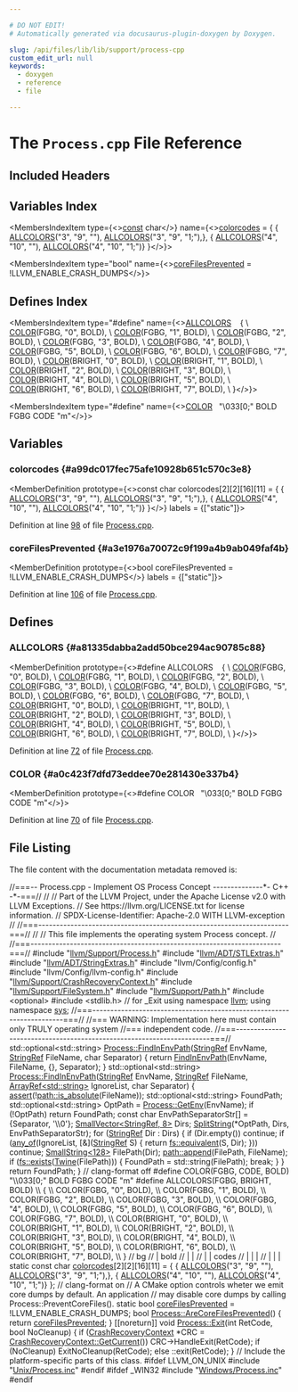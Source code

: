 ```yaml
---

# DO NOT EDIT!
# Automatically generated via docusaurus-plugin-doxygen by Doxygen.

slug: /api/files/lib/lib/support/process-cpp
custom_edit_url: null
keywords:
  - doxygen
  - reference
  - file

---
```





# The `Process.cpp` File Reference

<DoxygenPage pluginConfig={pluginConfig}>



## Included Headers

<IncludesList>
<IncludesListItem
  filePath="llvm/Support/Process.h"
  permalink="/docs/api/files/include/include/llvm/include/llvm/support/process-h"
  isLocal="true" />
<IncludesListItem
  filePath="llvm/ADT/STLExtras.h"
  permalink="/docs/api/files/include/include/llvm/include/llvm/adt/stlextras-h"
  isLocal="true" />
<IncludesListItem
  filePath="llvm/ADT/StringExtras.h"
  permalink="/docs/api/files/include/include/llvm/include/llvm/adt/stringextras-h"
  isLocal="true" />
<IncludesListItem
  filePath="llvm/Config/config.h"
  permalink=""
  isLocal="true" />
<IncludesListItem
  filePath="llvm/Config/llvm-config.h"
  permalink=""
  isLocal="true" />
<IncludesListItem
  filePath="llvm/Support/CrashRecoveryContext.h"
  permalink="/docs/api/files/include/include/llvm/include/llvm/support/crashrecoverycontext-h"
  isLocal="true" />
<IncludesListItem
  filePath="llvm/Support/FileSystem.h"
  permalink="/docs/api/files/include/include/llvm/include/llvm/support/filesystem-h"
  isLocal="true" />
<IncludesListItem
  filePath="llvm/Support/Path.h"
  permalink="/docs/api/files/include/include/llvm/include/llvm/support/path-h"
  isLocal="true" />
<IncludesListItem
  filePath="optional"
  permalink=""
  isLocal="false" />
<IncludesListItem
  filePath="stdlib.h"
  permalink=""
  isLocal="false" />
<IncludesListItem
  filePath="Unix/Process.inc"
  permalink="/docs/api/files/lib/lib/support/lib/support/unix/process-inc"
  isLocal="true" />
</IncludesList>

## Variables Index

<MembersIndex>

<MembersIndexItem
  type={<><a href="/docs/api/files/lib/lib/target/lib/target/aarch64/aarch64promoteconstant-cpp/#a90f8350fecae261c25be85d38b451bff">const</a> char</>}
  name={<><a href="#a99dc017fec75afe10928b651c570c3e8">colorcodes</a> = &#123;
    &#123; <a href="#a81335dabba2add50bce294ac90785c88">ALLCOLORS</a>(&quot;3&quot;, &quot;9&quot;, &quot;&quot;), <a href="#a81335dabba2add50bce294ac90785c88">ALLCOLORS</a>(&quot;3&quot;, &quot;9&quot;, &quot;1;&quot;),&#125;,
    &#123; <a href="#a81335dabba2add50bce294ac90785c88">ALLCOLORS</a>(&quot;4&quot;, &quot;10&quot;, &quot;&quot;), <a href="#a81335dabba2add50bce294ac90785c88">ALLCOLORS</a>(&quot;4&quot;, &quot;10&quot;, &quot;1;&quot;)&#125;
&#125;</>}>
</MembersIndexItem>

<MembersIndexItem
  type="bool"
  name={<><a href="#a3e1976a70072c9f199a4b9ab049faf4b">coreFilesPrevented</a> = !LLVM&#95;ENABLE&#95;CRASH&#95;DUMPS</>}>
</MembersIndexItem>

</MembersIndex>

## Defines Index

<MembersIndex>

<MembersIndexItem
  type="#define"
  name={<><a href="#a81335dabba2add50bce294ac90785c88">ALLCOLORS</a>&nbsp;&nbsp;&nbsp;  &#123;                           \\
    <a href="#a0c423f7dfd73eddee70e281430e337b4">COLOR</a>(FGBG, &quot;0&quot;, BOLD),   \\
    <a href="#a0c423f7dfd73eddee70e281430e337b4">COLOR</a>(FGBG, &quot;1&quot;, BOLD),   \\
    <a href="#a0c423f7dfd73eddee70e281430e337b4">COLOR</a>(FGBG, &quot;2&quot;, BOLD),   \\
    <a href="#a0c423f7dfd73eddee70e281430e337b4">COLOR</a>(FGBG, &quot;3&quot;, BOLD),   \\
    <a href="#a0c423f7dfd73eddee70e281430e337b4">COLOR</a>(FGBG, &quot;4&quot;, BOLD),   \\
    <a href="#a0c423f7dfd73eddee70e281430e337b4">COLOR</a>(FGBG, &quot;5&quot;, BOLD),   \\
    <a href="#a0c423f7dfd73eddee70e281430e337b4">COLOR</a>(FGBG, &quot;6&quot;, BOLD),   \\
    <a href="#a0c423f7dfd73eddee70e281430e337b4">COLOR</a>(FGBG, &quot;7&quot;, BOLD),   \\
    <a href="#a0c423f7dfd73eddee70e281430e337b4">COLOR</a>(BRIGHT, &quot;0&quot;, BOLD), \\
    <a href="#a0c423f7dfd73eddee70e281430e337b4">COLOR</a>(BRIGHT, &quot;1&quot;, BOLD), \\
    <a href="#a0c423f7dfd73eddee70e281430e337b4">COLOR</a>(BRIGHT, &quot;2&quot;, BOLD), \\
    <a href="#a0c423f7dfd73eddee70e281430e337b4">COLOR</a>(BRIGHT, &quot;3&quot;, BOLD), \\
    <a href="#a0c423f7dfd73eddee70e281430e337b4">COLOR</a>(BRIGHT, &quot;4&quot;, BOLD), \\
    <a href="#a0c423f7dfd73eddee70e281430e337b4">COLOR</a>(BRIGHT, &quot;5&quot;, BOLD), \\
    <a href="#a0c423f7dfd73eddee70e281430e337b4">COLOR</a>(BRIGHT, &quot;6&quot;, BOLD), \\
    <a href="#a0c423f7dfd73eddee70e281430e337b4">COLOR</a>(BRIGHT, &quot;7&quot;, BOLD), \\
  &#125;</>}>
</MembersIndexItem>

<MembersIndexItem
  type="#define"
  name={<><a href="#a0c423f7dfd73eddee70e281430e337b4">COLOR</a>&nbsp;&nbsp;&nbsp;&quot;\\033&#91;0;&quot; BOLD FGBG CODE &quot;m&quot;</>}>
</MembersIndexItem>

</MembersIndex>


<SectionDefinition>

## Variables

### colorcodes {#a99dc017fec75afe10928b651c570c3e8}

<MemberDefinition
  prototype={<>const char colorcodes&#91;2&#93;&#91;2&#93;&#91;16&#93;&#91;11&#93; = &#123;
    &#123; <a href="#a81335dabba2add50bce294ac90785c88">ALLCOLORS</a>(&quot;3&quot;, &quot;9&quot;, &quot;&quot;), <a href="#a81335dabba2add50bce294ac90785c88">ALLCOLORS</a>(&quot;3&quot;, &quot;9&quot;, &quot;1;&quot;),&#125;,
    &#123; <a href="#a81335dabba2add50bce294ac90785c88">ALLCOLORS</a>(&quot;4&quot;, &quot;10&quot;, &quot;&quot;), <a href="#a81335dabba2add50bce294ac90785c88">ALLCOLORS</a>(&quot;4&quot;, &quot;10&quot;, &quot;1;&quot;)&#125;
&#125;</>}
  labels = {["static"]}>

Definition at line <a href="#l00098">98</a> of file <a href="/docs/api/files/lib/lib/support/process-cpp">Process.cpp</a>.
</MemberDefinition>

### coreFilesPrevented {#a3e1976a70072c9f199a4b9ab049faf4b}

<MemberDefinition
  prototype={<>bool coreFilesPrevented = !LLVM&#95;ENABLE&#95;CRASH&#95;DUMPS</>}
  labels = {["static"]}>

Definition at line <a href="#l00106">106</a> of file <a href="/docs/api/files/lib/lib/support/process-cpp">Process.cpp</a>.
</MemberDefinition>

</SectionDefinition>

<SectionDefinition>

## Defines

### ALLCOLORS {#a81335dabba2add50bce294ac90785c88}

<MemberDefinition
  prototype={<>#define ALLCOLORS&nbsp;&nbsp;&nbsp;  &#123;                           \\
    <a href="#a0c423f7dfd73eddee70e281430e337b4">COLOR</a>(FGBG, &quot;0&quot;, BOLD),   \\
    <a href="#a0c423f7dfd73eddee70e281430e337b4">COLOR</a>(FGBG, &quot;1&quot;, BOLD),   \\
    <a href="#a0c423f7dfd73eddee70e281430e337b4">COLOR</a>(FGBG, &quot;2&quot;, BOLD),   \\
    <a href="#a0c423f7dfd73eddee70e281430e337b4">COLOR</a>(FGBG, &quot;3&quot;, BOLD),   \\
    <a href="#a0c423f7dfd73eddee70e281430e337b4">COLOR</a>(FGBG, &quot;4&quot;, BOLD),   \\
    <a href="#a0c423f7dfd73eddee70e281430e337b4">COLOR</a>(FGBG, &quot;5&quot;, BOLD),   \\
    <a href="#a0c423f7dfd73eddee70e281430e337b4">COLOR</a>(FGBG, &quot;6&quot;, BOLD),   \\
    <a href="#a0c423f7dfd73eddee70e281430e337b4">COLOR</a>(FGBG, &quot;7&quot;, BOLD),   \\
    <a href="#a0c423f7dfd73eddee70e281430e337b4">COLOR</a>(BRIGHT, &quot;0&quot;, BOLD), \\
    <a href="#a0c423f7dfd73eddee70e281430e337b4">COLOR</a>(BRIGHT, &quot;1&quot;, BOLD), \\
    <a href="#a0c423f7dfd73eddee70e281430e337b4">COLOR</a>(BRIGHT, &quot;2&quot;, BOLD), \\
    <a href="#a0c423f7dfd73eddee70e281430e337b4">COLOR</a>(BRIGHT, &quot;3&quot;, BOLD), \\
    <a href="#a0c423f7dfd73eddee70e281430e337b4">COLOR</a>(BRIGHT, &quot;4&quot;, BOLD), \\
    <a href="#a0c423f7dfd73eddee70e281430e337b4">COLOR</a>(BRIGHT, &quot;5&quot;, BOLD), \\
    <a href="#a0c423f7dfd73eddee70e281430e337b4">COLOR</a>(BRIGHT, &quot;6&quot;, BOLD), \\
    <a href="#a0c423f7dfd73eddee70e281430e337b4">COLOR</a>(BRIGHT, &quot;7&quot;, BOLD), \\
  &#125;</>}>

Definition at line <a href="#l00072">72</a> of file <a href="/docs/api/files/lib/lib/support/process-cpp">Process.cpp</a>.
</MemberDefinition>

### COLOR {#a0c423f7dfd73eddee70e281430e337b4}

<MemberDefinition
  prototype={<>#define COLOR&nbsp;&nbsp;&nbsp;&quot;\\033&#91;0;&quot; BOLD FGBG CODE &quot;m&quot;</>}>

Definition at line <a href="#l00070">70</a> of file <a href="/docs/api/files/lib/lib/support/process-cpp">Process.cpp</a>.
</MemberDefinition>

</SectionDefinition>

## File Listing

The file content with the documentation metadata removed is:

<ProgramListing>

<Link id="l00001" /><CodeLine lineNumber="1"><span class="doxyHighlightComment">//===-- Process.cpp - Implement OS Process Concept --------------&#42;- C++ -&#42;-===//</span></CodeLine>
<Link id="l00002" /><CodeLine lineNumber="2"><span class="doxyHighlightComment">//</span></CodeLine>
<Link id="l00003" /><CodeLine lineNumber="3"><span class="doxyHighlightComment">// Part of the LLVM Project, under the Apache License v2.0 with LLVM Exceptions.</span></CodeLine>
<Link id="l00004" /><CodeLine lineNumber="4"><span class="doxyHighlightComment">// See https://llvm.org/LICENSE.txt for license information.</span></CodeLine>
<Link id="l00005" /><CodeLine lineNumber="5"><span class="doxyHighlightComment">// SPDX-License-Identifier: Apache-2.0 WITH LLVM-exception</span></CodeLine>
<Link id="l00006" /><CodeLine lineNumber="6"><span class="doxyHighlightComment">//</span></CodeLine>
<Link id="l00007" /><CodeLine lineNumber="7"><span class="doxyHighlightComment">//===----------------------------------------------------------------------===//</span></CodeLine>
<Link id="l00008" /><CodeLine lineNumber="8"><span class="doxyHighlightComment">//</span></CodeLine>
<Link id="l00009" /><CodeLine lineNumber="9"><span class="doxyHighlightComment">//  This file implements the operating system Process concept.</span></CodeLine>
<Link id="l00010" /><CodeLine lineNumber="10"><span class="doxyHighlightComment">//</span></CodeLine>
<Link id="l00011" /><CodeLine lineNumber="11"><span class="doxyHighlightComment">//===----------------------------------------------------------------------===//</span></CodeLine>
<Link id="l00012" /><CodeLine lineNumber="12"></CodeLine>
<Link id="l00013" /><CodeLine lineNumber="13"><span class="doxyHighlightPreprocessor">#include &quot;<a href="/docs/api/files/include/include/llvm/include/llvm/support/process-h">llvm/Support/Process.h</a>&quot;</span></CodeLine>
<Link id="l00014" /><CodeLine lineNumber="14"><span class="doxyHighlightPreprocessor">#include &quot;<a href="/docs/api/files/include/include/llvm/include/llvm/adt/stlextras-h">llvm/ADT/STLExtras.h</a>&quot;</span></CodeLine>
<Link id="l00015" /><CodeLine lineNumber="15"><span class="doxyHighlightPreprocessor">#include &quot;<a href="/docs/api/files/include/include/llvm/include/llvm/adt/stringextras-h">llvm/ADT/StringExtras.h</a>&quot;</span></CodeLine>
<Link id="l00016" /><CodeLine lineNumber="16"><span class="doxyHighlightPreprocessor">#include &quot;llvm/Config/config.h&quot;</span></CodeLine>
<Link id="l00017" /><CodeLine lineNumber="17"><span class="doxyHighlightPreprocessor">#include &quot;llvm/Config/llvm-config.h&quot;</span></CodeLine>
<Link id="l00018" /><CodeLine lineNumber="18"><span class="doxyHighlightPreprocessor">#include &quot;<a href="/docs/api/files/include/include/llvm/include/llvm/support/crashrecoverycontext-h">llvm/Support/CrashRecoveryContext.h</a>&quot;</span></CodeLine>
<Link id="l00019" /><CodeLine lineNumber="19"><span class="doxyHighlightPreprocessor">#include &quot;<a href="/docs/api/files/include/include/llvm/include/llvm/support/filesystem-h">llvm/Support/FileSystem.h</a>&quot;</span></CodeLine>
<Link id="l00020" /><CodeLine lineNumber="20"><span class="doxyHighlightPreprocessor">#include &quot;<a href="/docs/api/files/include/include/llvm/include/llvm/support/path-h">llvm/Support/Path.h</a>&quot;</span></CodeLine>
<Link id="l00021" /><CodeLine lineNumber="21"></CodeLine>
<Link id="l00022" /><CodeLine lineNumber="22"><span class="doxyHighlightPreprocessor">#include &lt;optional&gt;</span></CodeLine>
<Link id="l00023" /><CodeLine lineNumber="23"><span class="doxyHighlightPreprocessor">#include &lt;stdlib.h&gt;</span><span class="doxyHighlight"> </span><span class="doxyHighlightComment">// for &#95;Exit</span></CodeLine>
<Link id="l00024" /><CodeLine lineNumber="24"></CodeLine>
<Link id="l00025" /><CodeLine lineNumber="25"><span class="doxyHighlightKeyword">using namespace </span><span class="doxyHighlight"><a href="/docs/api/namespaces/llvm">llvm</a>;</span></CodeLine>
<Link id="l00026" /><CodeLine lineNumber="26"><span class="doxyHighlightKeyword">using namespace </span><span class="doxyHighlight"><a href="/docs/api/namespaces/llvm/sys">sys</a>;</span></CodeLine>
<Link id="l00027" /><CodeLine lineNumber="27"></CodeLine>
<Link id="l00028" /><CodeLine lineNumber="28"><span class="doxyHighlightComment">//===----------------------------------------------------------------------===//</span></CodeLine>
<Link id="l00029" /><CodeLine lineNumber="29"><span class="doxyHighlightComment">//=== WARNING: Implementation here must contain only TRULY operating system</span></CodeLine>
<Link id="l00030" /><CodeLine lineNumber="30"><span class="doxyHighlightComment">//===          independent code.</span></CodeLine>
<Link id="l00031" /><CodeLine lineNumber="31"><span class="doxyHighlightComment">//===----------------------------------------------------------------------===//</span></CodeLine>
<Link id="l00032" /><CodeLine lineNumber="32"></CodeLine>
<Link id="l00033" /><CodeLine lineNumber="33"><span class="doxyHighlight">std::optional&lt;std::string&gt;</span></CodeLine>
<Link id="l00034" /><CodeLine lineNumber="34" lineLink="/docs/api/classes/llvm/sys/process/#ab97a24142bebbcf14ce0d586645abb5e"><span class="doxyHighlight"><a href="/docs/api/classes/llvm/sys/process/#a2d23569135fe239b43594b6e8b99e67e">Process::FindInEnvPath</a>(<a href="/docs/api/classes/llvm/stringref">StringRef</a> EnvName, <a href="/docs/api/classes/llvm/stringref">StringRef</a> FileName, </span><span class="doxyHighlightKeywordType">char</span><span class="doxyHighlight"> Separator) &#123;</span></CodeLine>
<Link id="l00035" /><CodeLine lineNumber="35"><span class="doxyHighlight">  </span><span class="doxyHighlightKeywordFlow">return</span><span class="doxyHighlight"> <a href="/docs/api/classes/llvm/sys/process/#a2d23569135fe239b43594b6e8b99e67e">FindInEnvPath</a>(EnvName, FileName, &#123;&#125;, Separator);</span></CodeLine>
<Link id="l00036" /><CodeLine lineNumber="36"><span class="doxyHighlight">&#125;</span></CodeLine>
<Link id="l00037" /><CodeLine lineNumber="37"></CodeLine>
<Link id="l00038" /><CodeLine lineNumber="38"><span class="doxyHighlight">std::optional&lt;std::string&gt;</span></CodeLine>
<Link id="l00039" /><CodeLine lineNumber="39" lineLink="/docs/api/classes/llvm/sys/process/#a2d23569135fe239b43594b6e8b99e67e"><span class="doxyHighlight"><a href="/docs/api/classes/llvm/sys/process/#a2d23569135fe239b43594b6e8b99e67e">Process::FindInEnvPath</a>(<a href="/docs/api/classes/llvm/stringref">StringRef</a> EnvName, <a href="/docs/api/classes/llvm/stringref">StringRef</a> FileName,</span></CodeLine>
<Link id="l00040" /><CodeLine lineNumber="40"><span class="doxyHighlight">                       <a href="/docs/api/classes/llvm/arrayref">ArrayRef&lt;std::string&gt;</a> IgnoreList, </span><span class="doxyHighlightKeywordType">char</span><span class="doxyHighlight"> Separator) &#123;</span></CodeLine>
<Link id="l00041" /><CodeLine lineNumber="41"><span class="doxyHighlight">  <a href="/docs/api/files/lib/lib/target/lib/target/amdgpu/silowercontrolflow-cpp/#a4868c5d81c5ccc98c47aeab6244346a0">assert</a>(!<a href="/docs/api/namespaces/llvm/sys/path/#ac35ec1dacb408d4c65d55249c0e02474">path::is&#95;absolute</a>(FileName));</span></CodeLine>
<Link id="l00042" /><CodeLine lineNumber="42"><span class="doxyHighlight">  std::optional&lt;std::string&gt; FoundPath;</span></CodeLine>
<Link id="l00043" /><CodeLine lineNumber="43"><span class="doxyHighlight">  std::optional&lt;std::string&gt; OptPath = <a href="/docs/api/classes/llvm/sys/process/#a8806fc38b760a88a96d5d7fb67de545f">Process::GetEnv</a>(EnvName);</span></CodeLine>
<Link id="l00044" /><CodeLine lineNumber="44"><span class="doxyHighlight">  </span><span class="doxyHighlightKeywordFlow">if</span><span class="doxyHighlight"> (!OptPath)</span></CodeLine>
<Link id="l00045" /><CodeLine lineNumber="45"><span class="doxyHighlight">    </span><span class="doxyHighlightKeywordFlow">return</span><span class="doxyHighlight"> FoundPath;</span></CodeLine>
<Link id="l00046" /><CodeLine lineNumber="46"></CodeLine>
<Link id="l00047" /><CodeLine lineNumber="47"><span class="doxyHighlight">  </span><span class="doxyHighlightKeyword">const</span><span class="doxyHighlight"> </span><span class="doxyHighlightKeywordType">char</span><span class="doxyHighlight"> EnvPathSeparatorStr&#91;&#93; = &#123;Separator, </span><span class="doxyHighlightCharLiteral">&#39;\\0&#39;</span><span class="doxyHighlight">&#125;;</span></CodeLine>
<Link id="l00048" /><CodeLine lineNumber="48"><span class="doxyHighlight">  <a href="/docs/api/classes/llvm/smallvector">SmallVector&lt;StringRef, 8&gt;</a> Dirs;</span></CodeLine>
<Link id="l00049" /><CodeLine lineNumber="49"><span class="doxyHighlight">  <a href="/docs/api/namespaces/llvm/#a544056717f2471026a27c31adb99df74">SplitString</a>(&#42;OptPath, Dirs, EnvPathSeparatorStr);</span></CodeLine>
<Link id="l00050" /><CodeLine lineNumber="50"></CodeLine>
<Link id="l00051" /><CodeLine lineNumber="51"><span class="doxyHighlight">  </span><span class="doxyHighlightKeywordFlow">for</span><span class="doxyHighlight"> (<a href="/docs/api/classes/llvm/stringref">StringRef</a> Dir : Dirs) &#123;</span></CodeLine>
<Link id="l00052" /><CodeLine lineNumber="52"><span class="doxyHighlight">    </span><span class="doxyHighlightKeywordFlow">if</span><span class="doxyHighlight"> (Dir.empty())</span></CodeLine>
<Link id="l00053" /><CodeLine lineNumber="53"><span class="doxyHighlight">      </span><span class="doxyHighlightKeywordFlow">continue</span><span class="doxyHighlight">;</span></CodeLine>
<Link id="l00054" /><CodeLine lineNumber="54"></CodeLine>
<Link id="l00055" /><CodeLine lineNumber="55"><span class="doxyHighlight">    </span><span class="doxyHighlightKeywordFlow">if</span><span class="doxyHighlight"> (<a href="/docs/api/namespaces/llvm/#a61d13d6824ec46c31260a4fd0997eda0">any&#95;of</a>(IgnoreList, &#91;&amp;&#93;(<a href="/docs/api/classes/llvm/stringref">StringRef</a> S) &#123; </span><span class="doxyHighlightKeywordFlow">return</span><span class="doxyHighlight"> <a href="/docs/api/namespaces/llvm/sys/fs/#a142386357a8879fc0b5041dc2e275bf5">fs::equivalent</a>(S, Dir); &#125;))</span></CodeLine>
<Link id="l00056" /><CodeLine lineNumber="56"><span class="doxyHighlight">      </span><span class="doxyHighlightKeywordFlow">continue</span><span class="doxyHighlight">;</span></CodeLine>
<Link id="l00057" /><CodeLine lineNumber="57"></CodeLine>
<Link id="l00058" /><CodeLine lineNumber="58"><span class="doxyHighlight">    <a href="/docs/api/classes/llvm/smallstring">SmallString&lt;128&gt;</a> FilePath(Dir);</span></CodeLine>
<Link id="l00059" /><CodeLine lineNumber="59"><span class="doxyHighlight">    <a href="/docs/api/namespaces/llvm/sys/path/#acb80894344c78dacf8d5ff8c23be697d">path::append</a>(FilePath, FileName);</span></CodeLine>
<Link id="l00060" /><CodeLine lineNumber="60"><span class="doxyHighlight">    </span><span class="doxyHighlightKeywordFlow">if</span><span class="doxyHighlight"> (<a href="/docs/api/namespaces/llvm/sys/fs/#a645a607ffcccb12f16a5736db991e7d9">fs::exists</a>(<a href="/docs/api/classes/llvm/twine">Twine</a>(FilePath))) &#123;</span></CodeLine>
<Link id="l00061" /><CodeLine lineNumber="61"><span class="doxyHighlight">      FoundPath = std::string(FilePath);</span></CodeLine>
<Link id="l00062" /><CodeLine lineNumber="62"><span class="doxyHighlight">      </span><span class="doxyHighlightKeywordFlow">break</span><span class="doxyHighlight">;</span></CodeLine>
<Link id="l00063" /><CodeLine lineNumber="63"><span class="doxyHighlight">    &#125;</span></CodeLine>
<Link id="l00064" /><CodeLine lineNumber="64"><span class="doxyHighlight">  &#125;</span></CodeLine>
<Link id="l00065" /><CodeLine lineNumber="65"></CodeLine>
<Link id="l00066" /><CodeLine lineNumber="66"><span class="doxyHighlight">  </span><span class="doxyHighlightKeywordFlow">return</span><span class="doxyHighlight"> FoundPath;</span></CodeLine>
<Link id="l00067" /><CodeLine lineNumber="67"><span class="doxyHighlight">&#125;</span></CodeLine>
<Link id="l00068" /><CodeLine lineNumber="68"></CodeLine>
<Link id="l00069" /><CodeLine lineNumber="69"><span class="doxyHighlightComment">// clang-format off</span></CodeLine>
<Link id="l00070" /><CodeLine lineNumber="70" lineLink="#a0c423f7dfd73eddee70e281430e337b4"><span class="doxyHighlightPreprocessor">#define COLOR(FGBG, CODE, BOLD) &quot;\\033&#91;0;&quot; BOLD FGBG CODE &quot;m&quot;</span></CodeLine>
<Link id="l00071" /><CodeLine lineNumber="71"></CodeLine>
<Link id="l00072" /><CodeLine lineNumber="72" lineLink="#a81335dabba2add50bce294ac90785c88"><span class="doxyHighlightPreprocessor">#define ALLCOLORS(FGBG, BRIGHT, BOLD) \\</span></CodeLine>
<Link id="l00073" /><CodeLine lineNumber="73"><span class="doxyHighlightPreprocessor">  &#123;                           \\</span></CodeLine>
<Link id="l00074" /><CodeLine lineNumber="74"><span class="doxyHighlightPreprocessor">    COLOR(FGBG, &quot;0&quot;, BOLD),   \\</span></CodeLine>
<Link id="l00075" /><CodeLine lineNumber="75"><span class="doxyHighlightPreprocessor">    COLOR(FGBG, &quot;1&quot;, BOLD),   \\</span></CodeLine>
<Link id="l00076" /><CodeLine lineNumber="76"><span class="doxyHighlightPreprocessor">    COLOR(FGBG, &quot;2&quot;, BOLD),   \\</span></CodeLine>
<Link id="l00077" /><CodeLine lineNumber="77"><span class="doxyHighlightPreprocessor">    COLOR(FGBG, &quot;3&quot;, BOLD),   \\</span></CodeLine>
<Link id="l00078" /><CodeLine lineNumber="78"><span class="doxyHighlightPreprocessor">    COLOR(FGBG, &quot;4&quot;, BOLD),   \\</span></CodeLine>
<Link id="l00079" /><CodeLine lineNumber="79"><span class="doxyHighlightPreprocessor">    COLOR(FGBG, &quot;5&quot;, BOLD),   \\</span></CodeLine>
<Link id="l00080" /><CodeLine lineNumber="80"><span class="doxyHighlightPreprocessor">    COLOR(FGBG, &quot;6&quot;, BOLD),   \\</span></CodeLine>
<Link id="l00081" /><CodeLine lineNumber="81"><span class="doxyHighlightPreprocessor">    COLOR(FGBG, &quot;7&quot;, BOLD),   \\</span></CodeLine>
<Link id="l00082" /><CodeLine lineNumber="82"><span class="doxyHighlightPreprocessor">    COLOR(BRIGHT, &quot;0&quot;, BOLD), \\</span></CodeLine>
<Link id="l00083" /><CodeLine lineNumber="83"><span class="doxyHighlightPreprocessor">    COLOR(BRIGHT, &quot;1&quot;, BOLD), \\</span></CodeLine>
<Link id="l00084" /><CodeLine lineNumber="84"><span class="doxyHighlightPreprocessor">    COLOR(BRIGHT, &quot;2&quot;, BOLD), \\</span></CodeLine>
<Link id="l00085" /><CodeLine lineNumber="85"><span class="doxyHighlightPreprocessor">    COLOR(BRIGHT, &quot;3&quot;, BOLD), \\</span></CodeLine>
<Link id="l00086" /><CodeLine lineNumber="86"><span class="doxyHighlightPreprocessor">    COLOR(BRIGHT, &quot;4&quot;, BOLD), \\</span></CodeLine>
<Link id="l00087" /><CodeLine lineNumber="87"><span class="doxyHighlightPreprocessor">    COLOR(BRIGHT, &quot;5&quot;, BOLD), \\</span></CodeLine>
<Link id="l00088" /><CodeLine lineNumber="88"><span class="doxyHighlightPreprocessor">    COLOR(BRIGHT, &quot;6&quot;, BOLD), \\</span></CodeLine>
<Link id="l00089" /><CodeLine lineNumber="89"><span class="doxyHighlightPreprocessor">    COLOR(BRIGHT, &quot;7&quot;, BOLD), \\</span></CodeLine>
<Link id="l00090" /><CodeLine lineNumber="90"><span class="doxyHighlightPreprocessor">  &#125;</span></CodeLine>
<Link id="l00091" /><CodeLine lineNumber="91"></CodeLine>
<Link id="l00092" /><CodeLine lineNumber="92"><span class="doxyHighlightComment">//                           bg</span></CodeLine>
<Link id="l00093" /><CodeLine lineNumber="93"><span class="doxyHighlightComment">//                           |  bold</span></CodeLine>
<Link id="l00094" /><CodeLine lineNumber="94"><span class="doxyHighlightComment">//                           |  |</span></CodeLine>
<Link id="l00095" /><CodeLine lineNumber="95"><span class="doxyHighlightComment">//                           |  |   codes</span></CodeLine>
<Link id="l00096" /><CodeLine lineNumber="96"><span class="doxyHighlightComment">//                           |  |   |</span></CodeLine>
<Link id="l00097" /><CodeLine lineNumber="97"><span class="doxyHighlightComment">//                           |  |   |</span></CodeLine>
<Link id="l00098" /><CodeLine lineNumber="98" lineLink="#a99dc017fec75afe10928b651c570c3e8"><span class="doxyHighlightKeyword">static</span><span class="doxyHighlight"> </span><span class="doxyHighlightKeyword">const</span><span class="doxyHighlight"> </span><span class="doxyHighlightKeywordType">char</span><span class="doxyHighlight"> <a href="#a99dc017fec75afe10928b651c570c3e8">colorcodes</a>&#91;2&#93;&#91;2&#93;&#91;16&#93;&#91;11&#93; = &#123;</span></CodeLine>
<Link id="l00099" /><CodeLine lineNumber="99"><span class="doxyHighlight">    &#123; <a href="#a81335dabba2add50bce294ac90785c88">ALLCOLORS</a>(</span><span class="doxyHighlightStringLiteral">&quot;3&quot;</span><span class="doxyHighlight">, </span><span class="doxyHighlightStringLiteral">&quot;9&quot;</span><span class="doxyHighlight">, </span><span class="doxyHighlightStringLiteral">&quot;&quot;</span><span class="doxyHighlight">), <a href="#a81335dabba2add50bce294ac90785c88">ALLCOLORS</a>(</span><span class="doxyHighlightStringLiteral">&quot;3&quot;</span><span class="doxyHighlight">, </span><span class="doxyHighlightStringLiteral">&quot;9&quot;</span><span class="doxyHighlight">, </span><span class="doxyHighlightStringLiteral">&quot;1;&quot;</span><span class="doxyHighlight">),&#125;,</span></CodeLine>
<Link id="l00100" /><CodeLine lineNumber="100"><span class="doxyHighlight">    &#123; <a href="#a81335dabba2add50bce294ac90785c88">ALLCOLORS</a>(</span><span class="doxyHighlightStringLiteral">&quot;4&quot;</span><span class="doxyHighlight">, </span><span class="doxyHighlightStringLiteral">&quot;10&quot;</span><span class="doxyHighlight">, </span><span class="doxyHighlightStringLiteral">&quot;&quot;</span><span class="doxyHighlight">), <a href="#a81335dabba2add50bce294ac90785c88">ALLCOLORS</a>(</span><span class="doxyHighlightStringLiteral">&quot;4&quot;</span><span class="doxyHighlight">, </span><span class="doxyHighlightStringLiteral">&quot;10&quot;</span><span class="doxyHighlight">, </span><span class="doxyHighlightStringLiteral">&quot;1;&quot;</span><span class="doxyHighlight">)&#125;</span></CodeLine>
<Link id="l00101" /><CodeLine lineNumber="101"><span class="doxyHighlight">&#125;;</span></CodeLine>
<Link id="l00102" /><CodeLine lineNumber="102"><span class="doxyHighlightComment">// clang-format on</span></CodeLine>
<Link id="l00103" /><CodeLine lineNumber="103"></CodeLine>
<Link id="l00104" /><CodeLine lineNumber="104"><span class="doxyHighlightComment">// A CMake option controls wheter we emit core dumps by default. An application</span></CodeLine>
<Link id="l00105" /><CodeLine lineNumber="105"><span class="doxyHighlightComment">// may disable core dumps by calling Process::PreventCoreFiles().</span></CodeLine>
<Link id="l00106" /><CodeLine lineNumber="106" lineLink="#a3e1976a70072c9f199a4b9ab049faf4b"><span class="doxyHighlightKeyword">static</span><span class="doxyHighlight"> </span><span class="doxyHighlightKeywordType">bool</span><span class="doxyHighlight"> <a href="#a3e1976a70072c9f199a4b9ab049faf4b">coreFilesPrevented</a> = !LLVM&#95;ENABLE&#95;CRASH&#95;DUMPS;</span></CodeLine>
<Link id="l00107" /><CodeLine lineNumber="107"></CodeLine>
<Link id="l00108" /><CodeLine lineNumber="108" lineLink="/docs/api/classes/llvm/sys/process/#a92a5bd75c81ada9ad86716daac4a4fdc"><span class="doxyHighlightKeywordType">bool</span><span class="doxyHighlight"> <a href="/docs/api/classes/llvm/sys/process/#a92a5bd75c81ada9ad86716daac4a4fdc">Process::AreCoreFilesPrevented</a>() &#123; </span><span class="doxyHighlightKeywordFlow">return</span><span class="doxyHighlight"> <a href="#a3e1976a70072c9f199a4b9ab049faf4b">coreFilesPrevented</a>; &#125;</span></CodeLine>
<Link id="l00109" /><CodeLine lineNumber="109"></CodeLine>
<Link id="l00110" /><CodeLine lineNumber="110" lineLink="/docs/api/classes/llvm/sys/process/#a38ee110d150d9b436e4d01405bd7f1a9"><span class="doxyHighlight">&#91;&#91;noreturn&#93;&#93; </span><span class="doxyHighlightKeywordType">void</span><span class="doxyHighlight"> <a href="/docs/api/classes/llvm/sys/process/#a38ee110d150d9b436e4d01405bd7f1a9">Process::Exit</a>(</span><span class="doxyHighlightKeywordType">int</span><span class="doxyHighlight"> RetCode, </span><span class="doxyHighlightKeywordType">bool</span><span class="doxyHighlight"> NoCleanup) &#123;</span></CodeLine>
<Link id="l00111" /><CodeLine lineNumber="111"><span class="doxyHighlight">  </span><span class="doxyHighlightKeywordFlow">if</span><span class="doxyHighlight"> (<a href="/docs/api/classes/llvm/crashrecoverycontext">CrashRecoveryContext</a> &#42;CRC = <a href="/docs/api/classes/llvm/crashrecoverycontext/#a105fa65624c954b0a44d73615cbbeba1">CrashRecoveryContext::GetCurrent</a>())</span></CodeLine>
<Link id="l00112" /><CodeLine lineNumber="112"><span class="doxyHighlight">    CRC-&gt;HandleExit(RetCode);</span></CodeLine>
<Link id="l00113" /><CodeLine lineNumber="113"></CodeLine>
<Link id="l00114" /><CodeLine lineNumber="114"><span class="doxyHighlight">  </span><span class="doxyHighlightKeywordFlow">if</span><span class="doxyHighlight"> (NoCleanup)</span></CodeLine>
<Link id="l00115" /><CodeLine lineNumber="115"><span class="doxyHighlight">    ExitNoCleanup(RetCode);</span></CodeLine>
<Link id="l00116" /><CodeLine lineNumber="116"><span class="doxyHighlight">  else</span></CodeLine>
<Link id="l00117" /><CodeLine lineNumber="117"><span class="doxyHighlight">    ::exit(RetCode);</span></CodeLine>
<Link id="l00118" /><CodeLine lineNumber="118"><span class="doxyHighlight">&#125;</span></CodeLine>
<Link id="l00119" /><CodeLine lineNumber="119"></CodeLine>
<Link id="l00120" /><CodeLine lineNumber="120"><span class="doxyHighlightComment">// Include the platform-specific parts of this class.</span></CodeLine>
<Link id="l00121" /><CodeLine lineNumber="121"><span class="doxyHighlightPreprocessor">#ifdef LLVM&#95;ON&#95;UNIX</span></CodeLine>
<Link id="l00122" /><CodeLine lineNumber="122"><span class="doxyHighlightPreprocessor">#include &quot;<a href="/docs/api/files/lib/lib/support/lib/support/unix/process-inc">Unix/Process.inc</a>&quot;</span></CodeLine>
<Link id="l00123" /><CodeLine lineNumber="123"><span class="doxyHighlightPreprocessor">#endif</span></CodeLine>
<Link id="l00124" /><CodeLine lineNumber="124"><span class="doxyHighlightPreprocessor">#ifdef &#95;WIN32</span></CodeLine>
<Link id="l00125" /><CodeLine lineNumber="125"><span class="doxyHighlightPreprocessor">#include &quot;<a href="/docs/api/files/lib/lib/support/lib/support/windows/process-inc">Windows/Process.inc</a>&quot;</span></CodeLine>
<Link id="l00126" /><CodeLine lineNumber="126"><span class="doxyHighlightPreprocessor">#endif</span></CodeLine>

</ProgramListing>


</DoxygenPage>
